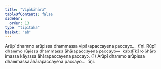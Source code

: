 ```yaml
---
title: "Vipākāhāra"
tableOfContents: false
sidebar:
  order: 13
type: "tipitaka"
basket: "ab"
---
```



<DynamicBreadcrumb />

<Division number="121">

<Paragraph number="819">
Arūpī dhammo arūpissa dhammassa vipākapaccayena paccayo…  tīṇi.
</Paragraph>

<Paragraph number="820">
Rūpī dhammo rūpissa dhammassa āhārapaccayena paccayo—  kabaḷīkāro āhāro imassa kāyassa āhārapaccayena paccayo. (1)
</Paragraph>

<Paragraph number="821">
Arūpī dhammo arūpissa dhammassa āhārapaccayena paccayo…  tīṇi.
</Paragraph>
</Division>